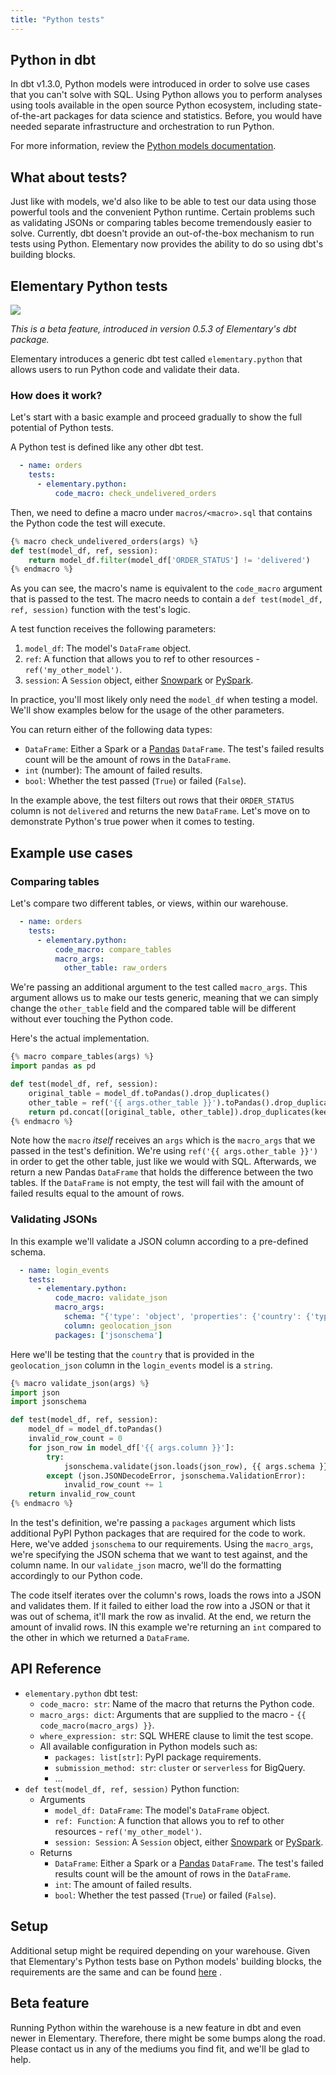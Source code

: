 ```yaml
---
title: "Python tests"
---
```

  
## Python in dbt

In dbt v1.3.0, Python models were introduced in order to solve use cases that you can't solve with SQL.
Using Python allows you to perform analyses using tools available in the open source Python ecosystem, including
state-of-the-art packages for data science and statistics.
Before, you would have needed separate infrastructure and orchestration to run Python.

For more information, review
the [Python models documentation](https://docs.getdbt.com/docs/building-a-dbt-project/building-models/python-models).

## What about tests?

Just like with models, we'd also like to be able to test our data using those powerful tools and the convenient Python
runtime.
Certain problems such as validating JSONs or comparing tables become tremendously easier to solve.
Currently, dbt doesn't provide an out-of-the-box mechanism to run tests using Python. Elementary now provides the
ability to do so using dbt's building blocks.

## Elementary Python tests

<img align="center" src="https://uploads-ssl.webflow.com/6332cf5e78da71df515ed316/635156cc485d39e1eafc00e7_dbt_python_tests_banner.png" />

_This is a beta feature, introduced in version 0.5.3 of Elementary's dbt package._

Elementary introduces a generic dbt test called `elementary.python` that allows users to run Python code and validate
their data.

### How does it work?

Let's start with a basic example and proceed gradually to show the full potential of Python tests.

A Python test is defined like any other dbt test.

```yaml models/schema.yml
  - name: orders
    tests:
      - elementary.python:
          code_macro: check_undelivered_orders
```

Then, we need to define a macro under `macros/<macro>.sql` that contains the Python code the test will execute.

```python macros/py_check_undelivered_orders.sql
{% macro check_undelivered_orders(args) %}
def test(model_df, ref, session):
    return model_df.filter(model_df['ORDER_STATUS'] != 'delivered')
{% endmacro %}
```

As you can see, the macro's name is equivalent to the `code_macro` argument that is passed to the test.
The macro needs to contain a `def test(model_df, ref, session)` function with the test's logic.

A test function receives the following parameters:

1. `model_df`: The model's `DataFrame` object.
2. `ref`: A function that allows you to ref to other resources - `ref('my_other_model')`.
3. `session`: A `Session` object,
   either [Snowpark](https://docs.snowflake.com/en/developer-guide/snowpark/reference/python/_autosummary/snowflake.snowpark.html#snowflake.snowpark.Session)
   or [PySpark](https://spark.apache.org/docs/3.1.1/api/python/reference/api/pyspark.sql.SparkSession.html).

In practice, you'll most likely only need the `model_df` when testing a model.
We'll show examples below for the usage of the other parameters.

You can return either of the following data types:

- `DataFrame`: Either a Spark or a [Pandas](https://pandas.pydata.org/) `DataFrame`.
  The test's failed results count will be the amount of rows in the `DataFrame`.
- `int` (number): The amount of failed results.
- `bool`: Whether the test passed (`True`) or failed (`False`).

In the example above, the test filters out rows that their `ORDER_STATUS` column is not `delivered` and returns the
new `DataFrame`. Let's move on to demonstrate Python's true power when it comes to testing.

## Example use cases

### Comparing tables

Let's compare two different tables, or views, within our warehouse.

```yaml models/schema.yml
  - name: orders
    tests:
      - elementary.python:
          code_macro: compare_tables
          macro_args:
            other_table: raw_orders
```

We're passing an additional argument to the test called `macro_args`.
This argument allows us to make our tests generic,
meaning that we can simply change the `other_table` field and the compared table will be different without ever touching
the Python code.

Here's the actual implementation.

```python macros/py_compare_tables.sql
{% macro compare_tables(args) %}
import pandas as pd

def test(model_df, ref, session):
    original_table = model_df.toPandas().drop_duplicates()
    other_table = ref('{{ args.other_table }}').toPandas().drop_duplicates()
    return pd.concat([original_table, other_table]).drop_duplicates(keep=False)
{% endmacro %}
```

Note how the `macro` _itself_ receives an `args` which is the `macro_args` that we passed in the test's definition.
We're using `ref('{{ args.other_table }}')` in order to get the other table, just like we would with SQL.
Afterwards, we return a new Pandas `DataFrame` that holds the difference between the two tables.
If the `DataFrame` is not empty, the test will fail with the amount of failed results equal to the amount of rows.

### Validating JSONs

In this example we'll validate a JSON column according to a pre-defined schema.

```yaml models/schema.yml
  - name: login_events
    tests:
      - elementary.python:
          code_macro: validate_json
          macro_args:
            schema: "{'type': 'object', 'properties': {'country': {'type': 'string'}}}"
            column: geolocation_json
          packages: ['jsonschema']

```

Here we'll be testing that the `country` that is provided in the `geolocation_json` column in the `login_events`
model is a `string`.

```python macros/py_validate_json.sql
{% macro validate_json(args) %}
import json
import jsonschema

def test(model_df, ref, session):
    model_df = model_df.toPandas()
    invalid_row_count = 0
    for json_row in model_df['{{ args.column }}']:
        try:
            jsonschema.validate(json.loads(json_row), {{ args.schema }})
        except (json.JSONDecodeError, jsonschema.ValidationError):
            invalid_row_count += 1
    return invalid_row_count
{% endmacro %}

```

In the test's definition, we're passing a `packages` argument which lists additional PyPI Python packages that are
required for the code to work.
Here, we've added `jsonschema` to our requirements. Using the `macro_args`, we're specifying the JSON schema that we
want to test against, and the column name.
In our `validate_json` macro, we'll do the formatting accordingly to our Python code.

The code itself iterates over the column's rows, loads the rows into a JSON and validates them.
If it failed to either load the row into a JSON or that it was out of schema, it'll mark the row as invalid.
At the end, we return the amount of invalid rows. IN this example we're returning an `int` compared to the other in
which we returned a `DataFrame`.

## API Reference

- `elementary.python` dbt test:
    - `code_macro: str`: Name of the macro that returns the Python code.
    - `macro_args: dict`: Arguments that are supplied to the macro - `{{ code_macro(macro_args) }}`.
    - `where_expression: str`: SQL WHERE clause to limit the test scope. 
    - All available configuration in Python models such as:
      - `packages: list[str]`: PyPI package requirements.
      - `submission_method: str`: `cluster` or `serverless` for BigQuery.
      - ...
- `def test(model_df, ref, session)` Python function:
    - Arguments
        - `model_df: DataFrame`: The model's `DataFrame` object.
        - `ref: Function`: A function that allows you to ref to other resources - `ref('my_other_model')`.
        - `session: Session`: A `Session` object,
          either [Snowpark](https://docs.snowflake.com/en/developer-guide/snowpark/reference/python/_autosummary/snowflake.snowpark.html#snowflake.snowpark.Session)
          or [PySpark](https://spark.apache.org/docs/3.1.1/api/python/reference/api/pyspark.sql.SparkSession.html).
    - Returns
        - `DataFrame`: Either a Spark or a [Pandas](https://pandas.pydata.org/) `DataFrame`.
          The test's failed results count will be the amount of rows in the `DataFrame`.
        - `int`: The amount of failed results.
        - `bool`: Whether the test passed (`True`) or failed (`False`).

## Setup

Additional setup might be required depending on your warehouse.
Given that Elementary's Python tests base on Python models' building blocks, the requirements are the same and can be
found [here](https://docs.getdbt.com/docs/building-a-dbt-project/building-models/python-models#specific-data-warehouses)
.

## Beta feature

Running Python within the warehouse is a new feature in dbt and even newer in Elementary.
Therefore, there might be some bumps along the road.
Please contact us in any of the mediums you find fit, and we'll be glad to help.
